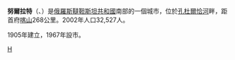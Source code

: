 {{coord|54|26|N|50|48|E|display=title}}
'''努爾拉特'''（{{lang-ru|Нурла́т}}、{{lang-tt|Норлат}}）是[[俄羅斯|俄羅斯]][[韃靼斯坦共和國|韃靼斯坦共和國]]南部的一個城市，位於[[孔杜爾恰河|孔杜爾恰河]]畔，距首府[[喀山|喀山]]268公里。2002年人口32,527人。

1905年建立，1967年設市。

{{韃靼斯坦共和國行政區劃}}

[[Category:韃靼斯坦共和國城市|Н]]